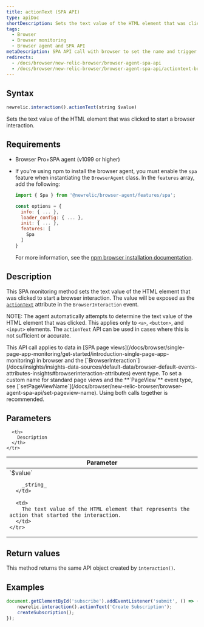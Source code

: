 ```yaml
---
title: actionText (SPA API)
type: apiDoc
shortDescription: Sets the text value of the HTML element that was clicked to start a browser interaction.
tags:
  - Browser
  - Browser monitoring
  - Browser agent and SPA API
metaDescription: SPA API call with browser to set the name and trigger of a browser interaction that is not a route change or URL change.
redirects:
  - /docs/browser/new-relic-browser/browser-agent-spa-api
  - /docs/browser/new-relic-browser/browser-agent-spa-api/actiontext-browser-spa-api
---
```


## Syntax

```js
newrelic.interaction().actionText(string $value)
```

Sets the text value of the HTML element that was clicked to start a browser interaction.

## Requirements

* Browser Pro+SPA agent (v1099 or higher)
* If you're using npm to install the browser agent, you must enable the `spa` feature when instantiating the `BrowserAgent` class. In the `features` array, add the following:

  ```js
  import { Spa } from '@newrelic/browser-agent/features/spa';

  const options = {
    info: { ... },
    loader_config: { ... },
    init: { ... },
    features: [
      Spa
    ]
  }
  ```

  For more information, see the [npm browser installation documentation](https://www.npmjs.com/package/@newrelic/browser-agent#new-relic-browser-agent).

## Description

This SPA monitoring method sets the text value of the HTML element that was clicked to start a browser interaction. The value will be exposed as the [`actionText`](/docs/insights/explore-data/attributes/browser-default-attributes-insights#interaction-actionText) attribute in the `BrowserInteraction` event.

NOTE: The agent automatically attempts to determine the text value of the HTML element that was clicked. This applies only to `<a>`, `<button>`, and `<input>` elements. The `actionText` API can be used in cases where this is not sufficient or accurate.

<Callout variant="tip">
  This API call applies to data in [SPA page views](/docs/browser/single-page-app-monitoring/get-started/introduction-single-page-app-monitoring) in browser and the [`BrowserInteraction`](/docs/insights/insights-data-sources/default-data/browser-default-events-attributes-insights#browserinteraction-attributes) event type. To set a custom name for standard page views and the **`PageView`** event type, see [`setPageViewName`](/docs/browser/new-relic-browser/browser-agent-spa-api/set-pageview-name). Using both calls together is recommended.
</Callout>

## Parameters

<table>
  <thead>
    <tr>
      <th width="25%">
        Parameter
      </th>

      <th>
        Description
      </th>
    </tr>
  </thead>

  <tbody>
    <tr>
      <td>
        `$value`

        _string_
      </td>

      <td>
        The text value of the HTML element that represents the action that started the interaction.
      </td>
    </tr>
  </tbody>
</table>

## Return values

This method returns the same API object created by `interaction()`.

## Examples

```js
document.getElementById('subscribe').addEventListener('submit', () => {
    newrelic.interaction().actionText('Create Subscription');
    createSubscription();
});
```
